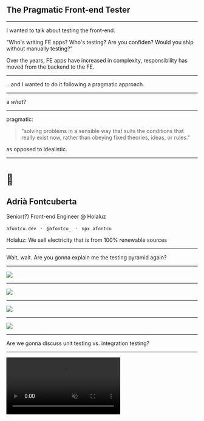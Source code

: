 


## The Pragmatic Front-end Tester

---

I wanted to talk about testing the front-end.

<Notes>
  "Who's writing FE apps? Who's testing? Are you confiden? Would you ship
  without manually testing?"

Over the years, FE apps have increased in complexity, responsibility has moved 
from the backend to the FE. 
</Notes>

---

...and I wanted to do it following a pragmatic approach.

---

a _what_?

---

pragmatic:

> "solving problems in a sensible way that suits the conditions that really exist now, rather than obeying fixed theories, ideas, or rules."

<Appear>

as opposed to idealistic.

</Appear>

---

# 👋

## Adrià Fontcuberta

Senior(?) Front-end Engineer @ Holaluz

`afontcu.dev` &nbsp;&nbsp;·&nbsp;&nbsp; `@afontcu_` &nbsp;&nbsp;·&nbsp;&nbsp; `npx afontcu`

<Notes>Holaluz: We sell electricity that is from 100% renewable sources</Notes>

---

Wait, wait. Are you gonna explain me the testing pyramid again?

---

<Invert>

<Image src="assets/pyramid-1.png" size="contain" />

</Invert>

---

<Invert>

<Image src="assets/pyramid-2.png" size="contain" />

</Invert>

---

<Invert>

<Image src="assets/pyramid-3.png" size="contain" />

</Invert>

---

<Invert>

<Image src="assets/pyramid-4.png" size="contain" />

</Invert>

---

Are we gonna discuss unit testing vs. integration testing?

---

<video controls muted src="assets/unit-vs-int.mp4" />

---

2 unit tests, 0 integration tests

<video controls muted src="assets/unit-vs-int-2.mp4" />

---

> The hardest part of testing is knowing what to test.

_- Me*, 2019_

<Appear>

_\*: and probably a thousand people before._

</Appear>

---

What are we gonna test?

---

Okay Adrià, say no more. How to start?

<Notes>
  I'll show you how I test a component. This might be called an integration test,
  but again, I couldn't care less.
</Notes>

---

# demo time!

---

What happened here?

---

### Death by **implementation details**

<Appear>

Your test does something your consumer won't.

Your test breaks on refactor.

</Appear>


<Notes>
  Exemple canviar nom de mètode

  Refactor: changing internal implementation without modifying external behavior
</Notes>

---

A pragmatic front-end testers needs a **pragmatic testing toolbelt**.

---

Jest + `vue-testing-library`

<Notes>

Built on top of vue test utils. Hides methods that get you closer to testing
implementation details, while providing user-focused helpers.

If you want to avoid impl details, use tools that help you out.

Helps you querying for nodes similarly to how users would find them.

</Notes>

---

`dom-testing-library`

`vue-testing-library`

`react-testing-library`

`cypress-testing-library`


<Notes>

Different environments, same queries and API. One less thing to learn.

</Notes>

---

https://testing-library.com/

---

### In short:

> “The more your tests resemble the way your software is used, the more confidence they can give you.”

[Kent C. Dodds](https://twitter.com/kentcdodds/status/977018512689455106)

---

Changing props and user interactions (_a.k.a. `inputs`_).

Events, subscriptions (_a.k.a. `outputs`_).

<Notes>
  Component UI as a contract for tests.
  
  User interactions instead of calling methods.
  
  If you are getting data from store or passing them as props, don't check if
the data has been assigned to vm, check data is displayed in the DOM instead.
</Notes>

---

# Let's try again!

---

### Is that enough?

_(spoiler: no)_

---

Can we get **closer to the user**?

Can we improve the **Developer Experience**?

---

# Enter Cypress ❤️

<Notes>
  Is an amazing tool to write end-to-end tests. It can test anything that runs
  on a browser (including Vue).

  It includes a ton of tools and features out-of-the-box: mocking/stubbing,
  assertions, DOM selectors...

  Focus on DX.
</Notes>

---

# Demo time!

---

Hey, Adri. Why would I write integration tests with Jest if I can use Cypress?

---

That's a pretty good question.

---

## Integration tests tend to be

cheaper

faster

more focused

<Notes>
  Cheaper to write and run.

However, we are kinda getting there with tools such as Cypress.
</Notes>

---

## a pragmatic approach

I'd write **e2e tests** to cover the common happy paths.

Then, I'd add a bunch of **integration tests** to fill in the gaps.

---

Show me cools things about Cypress

---

## Cool Thing number 1:

Stubbing XHR requests

<Notes>
  Erasing the actual implementation of a function, capturing calls to the
  function, allowing spying and configuration of return values effects. 

However, every time we mock we introduce holes to reality.
</Notes>

---

```js
it('Renders error message if fetched list is empty', () => {
  cy.server()
    .route('GET', /api\/v2\/pokemon/, { count: 0, results: [] })
    .as('pokemonList')

  cy.visit('/')
    .wait('@pokemonList')
    .getByText(/no results!/i)
})
```

<Notes>
Use external fixtures files

Specify the response code (404, 500)

Set a delay

Intercept the request or the response and interact with it...
</Notes>

---

https://docs.cypress.io/guides/guides/network-requests.html

---

## Cool Thing number 2:

Custom Commands

---

<FullScreenCode>

```js
// test/support/commands.js

Cypress.Commands.add('assertURL', url => {
  const baseUrl = Cypress.config().baseUrl
  cy.url().should('eq', baseUrl + url)
})


// someTest.js

it('Navigates to detailed view', () => {
  cy.visit('/').getByText('#129').click()

  cy.assertURL('/pokemon/129')
})
```

</FullScreenCode>

---

```js
Cypress.Commands.add('login', email => {
  cy.request({ url: '/users', method: 'POST', body: email })
    .its('body')
    .then(({ email, password }) => {
      cy.request({
        url: '/login',
        method: 'POST',
        body: { email, password },
      })
    })
})
```

<Notes>
  Additional benefit: building UI programmatically, not as a user would!
</Notes>

---

```js
it('can update a todo', () => {
  createTodo('Learn Cypress')
    .then(updateName('Learn custom commands composition'))
    .then(markAsDone)
    .then(saveTodo)
    .then(console.log)
})

// a few hundred milliseconds later:
// { name: "Learn Cypress custom commands composition", done: true }
```

<Notes>
  Source: https://medium.com/@NicholasBoll/cypress-io-scaling-e2e-testing-with-custom-commands-6b72b902aab
</Notes>

---

https://docs.cypress.io/api/cypress-api/custom-commands.html

---

Oh... poor little unit test.

---

## Where are unit tests useful:

Helper utilities

Vuex getters / mutations

Vuex actions\*

Entities, Value Objects...

<Notes>
  If they are either: Easily tested (simple functions) or Critical to business.

Vuex actions to help you develop: they usually contain a heavy chunk of logic.
Tests will help you reason about that logic.

</Notes>

---

General tips for the pragmatic (front-end) tester

---

# tip #1 

Use Eslint.

Seriously, it is a testing tool.

Then, turn off the stylistic rules and install Prettier.

---

# tip #2

You found a bug? Great. 👍

Now, **write a test before** fixing it and watch it fail.

Then fix it. Make sure the bug stays dead.

---

# tip #3

Having a hard time testing a piece of code? Do you need to mock half the app? That's a bad smell.

<Appear>

If it's hard to test, it's hard to **understand**.

If it's hard to understand, it's hard to **maintain**.

</Appear>

<Notes>
  Testing outline bad smells and pieces of code that could use some refactor.
</Notes>

---

wrapping up.

---

<Appear>

Write tests, but **not too many**. Focus on ROI.

Add **integration** tests higher up in tree.

Add **e2e** tests with Cypress to test happy paths.

Add fast **unit** tests for small modules and functions.

</Appear>

---

### To read more

https://github.com/afontcu/awesome-learning#testing

---

# Thank you! 👋

`afontcu.dev` &nbsp;&nbsp;·&nbsp;&nbsp; `@afontcu_` &nbsp;&nbsp;·&nbsp;&nbsp; `npx afontcu`
